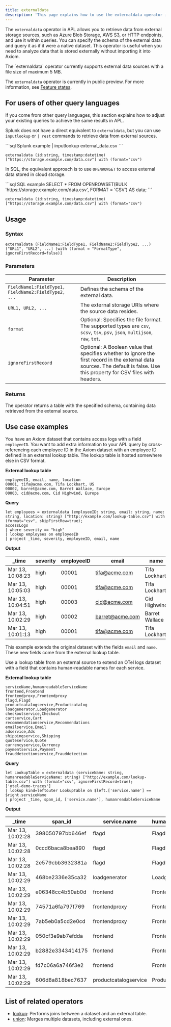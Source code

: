 ```yaml
---
title: externaldata
description: 'This page explains how to use the externaldata operator in APL.'
---
```


The `externaldata` operator in APL allows you to retrieve data from external storage sources, such as Azure Blob Storage, AWS S3, or HTTP endpoints, and use it within queries. You can specify the schema of the external data and query it as if it were a native dataset. This operator is useful when you need to analyze data that is stored externally without importing it into Axiom.

<Note>
The `externaldata` operator currently supports external data sources with a file size of maximum 5 MB.

The `externaldata` operator is currently in public preview. For more information, see [Feature states](/platform-overview/roadmap#feature-states).
</Note>

## For users of other query languages

If you come from other query languages, this section explains how to adjust your existing queries to achieve the same results in APL.

<AccordionGroup>
<Accordion title="Splunk SPL users">

Splunk does not have a direct equivalent to `externaldata`, but you can use `inputlookup` or `| rest` commands to retrieve data from external sources.

<CodeGroup>
```sql Splunk example
| inputlookup external_data.csv
```

```kusto APL equivalent
externaldata (id:string, timestamp:datetime) ["https://storage.example.com/data.csv"] with (format="csv")
```
</CodeGroup>

</Accordion>
<Accordion title="ANSI SQL users">

In SQL, the equivalent approach is to use `OPENROWSET` to access external data stored in cloud storage.

<CodeGroup>
```sql SQL example
SELECT * FROM OPENROWSET(BULK 'https://storage.example.com/data.csv', FORMAT = 'CSV') AS data;
```

```kusto APL equivalent
externaldata (id:string, timestamp:datetime) ["https://storage.example.com/data.csv"] with (format="csv")
```
</CodeGroup>

</Accordion>
</AccordionGroup>

## Usage

### Syntax

```kusto
externaldata (FieldName1:FieldType1, FieldName2:FieldType2, ...) ["URL1", "URL2", ...] [with (format = "FormatType", ignoreFirstRecord=false)]
```

### Parameters

| Parameter | Description |
|-----------|-------------|
| `FieldName1:FieldType1, FieldName2:FieldType2, ...` | Defines the schema of the external data. |
| `URL1, URL2, ...` | The external storage URIs where the source data resides. |
| `format` | Optional: Specifies the file format. The supported types are `csv`, `scsv`, `tsv`, `psv`, `json`, `multijson`, `raw`, `txt`. |
| `ignoreFirstRecord` | Optional: A Boolean value that specifies whether to ignore the first record in the external data sources. The default is false. Use this property for CSV files with headers. |

### Returns

The operator returns a table with the specified schema, containing data retrieved from the external source.

## Use case examples

<Tabs>
<Tab title="Log analysis">

You have an Axiom dataset that contains access logs with a field `employeeID`. You want to add extra information to your APL query by cross-referencing each employee ID in the Axiom dataset with an employee ID defined in an external lookup table. The lookup table is hosted somewhere else in CSV format.

**External lookup table**

```
employeeID, email, name, location
00001, tifa@acme.com, Tifa Lockhart, US
00002, barret@acme.com, Barret Wallace, Europe
00003, cid@acme.com, Cid Highwind, Europe
```

**Query**

```kusto
let employees = externaldata (employeeID: string, email: string, name: string, location: string) ["http://example.com/lookup-table.csv"] with (format="csv", skipFirstRow=true);
accessLogs
| where severity == "high"
| lookup employees on employeeID
| project _time, severity, employeeID, email, name
```

**Output**

| _time            | severity                 | employeeID                 | email | name |
|------------------|-------------------------|------------------------------|--------------------------|---|
| Mar 13, 10:08:23 | high   | 00001                   | tifa@acme.com               | Tifa Lockhart |
| Mar 13, 10:05:03 | high   | 00001                   | tifa@acme.com               | Tifa Lockhart |
| Mar 13, 10:04:51 | high   | 00003                   | cid@acme.com               | Cid Highwind |
| Mar 13, 10:02:29 | high   | 00002           | barret@acme.com       | Barret Wallace |
| Mar 13, 10:01:13 | high   | 00001                | tifa@acme.com            | Tifa Lockhart |

This example extends the original dataset with the fields `email` and `name`. These new fields come from the external lookup table.

</Tab>
<Tab title="OpenTelemetry traces">

Use a lookup table from an external source to extend an OTel logs dataset with a field that contains human-readable names for each service.

**External lookup table**

```
serviceName,humanreadableServiceName
frontend,Frontend
frontendproxy,Frontendproxy
flagd,Flagd
productcatalogservice,Productcatalog
loadgenerator,Loadgenerator
checkoutservice,Checkout
cartservice,Cart
recommendationservice,Recommendations
emailservice,Email
adservice,Ads
shippingservice,Shipping
quoteservice,Quote
currencyservice,Currency
paymentservice,Payment
frauddetectionservice,Frauddetection
```

**Query**

```kusto
let LookupTable = externaldata (serviceName: string, humanreadableServiceName: string) ["http://example.com/lookup-table.csv"] with (format="csv", ignoreFirstRecord=true);
['otel-demo-traces']
| lookup kind=leftouter LookupTable on $left.['service.name'] == $right.serviceName
| project _time, span_id, ['service.name'], humanreadableServiceName
```

**Output**

| _time            | span_id                 | service.name                 | humanreadableServiceName |
|------------------|-------------------------|------------------------------|--------------------------|
| Mar 13, 10:02:28 | 398050797bb646ef   | flagd                   | Flagd               |
| Mar 13, 10:02:28 | 0ccd6baca8bea890   | flagd                   | Flagd               |
| Mar 13, 10:02:28 | 2e579cbb3632381a   | flagd                   | Flagd               |
| Mar 13, 10:02:29 | 468be2336e35ca32   | loadgenerator           | Loadgenerator       |
| Mar 13, 10:02:29 | e06348cc4b50ab0d   | frontend                | Frontend            |
| Mar 13, 10:02:29 | 74571a6fa797f769   | frontendproxy           | Frontendproxy       |
| Mar 13, 10:02:29 | 7ab5eb0a5cd2e0cd   | frontendproxy           | Frontendproxy       |
| Mar 13, 10:02:29 | 050cf3e9ab7efdda   | frontend                | Frontend            |
| Mar 13, 10:02:29 | b2882e3343414175   | frontend                | Frontend            |
| Mar 13, 10:02:29 | fd7c06a6a746f3e2   | frontend                | Frontend            |
| Mar 13, 10:02:29 | 606d8a818bec7637   | productcatalogservice   | Productcatalog      |

</Tab>
</Tabs>

## List of related operators

- [lookup](/apl/tabular-operators/lookup-operator): Performs joins between a dataset and an external table.
- [union](/apl/tabular-operators/union-operator): Merges multiple datasets, including external ones.